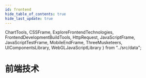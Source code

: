 ```yaml
---
id: frontend
hide_table_of_contents: true
hide_last_update: true
---
```

  ChartTools,
  CSSFrame, ExploreFrontendTechnologies, FrontendDevelopmentBuildTools,
  HttpRequest,
  JavaScriptFrame,
  JavaScriptTestFrame, MobileEndFrame,
  ThreeMusketeers, UIComponentsLibrary, WebGLJavaScriptLibrary
} from "../src/data";

# 前端技术

<NavigationList title="前端三剑客" dataSource={ThreeMusketeers}/>

<NavigationList title="JavaScript框架" dataSource={JavaScriptFrame}/>

<NavigationList title="网络请求技术" dataSource={HttpRequest}/>

<NavigationList title="JavaScript测试框架" dataSource={JavaScriptTestFrame}/>

<NavigationList title="CSS 框架" dataSource={CSSFrame}/>

<NavigationList title="前端开发构建工具" dataSource={FrontendDevelopmentBuildTools}/>

<NavigationList title="可视化图标工具" dataSource={ChartTools}/>

<NavigationList title="渲染 3D 图形的技术" dataSource={WebGLJavaScriptLibrary}/>

<NavigationList title="移动端框架" dataSource={MobileEndFrame}/>

<NavigationList title="UI组件库" dataSource={UIComponentsLibrary}/>

<NavigationList title="探索前端技术" dataSource={ExploreFrontendTechnologies}/>